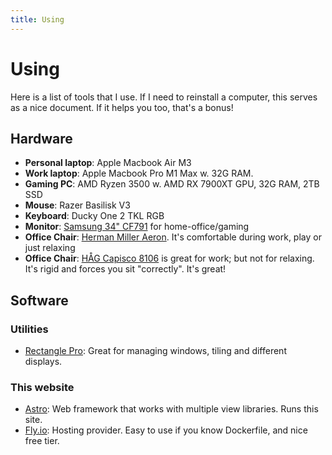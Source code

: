 ```yaml
---
title: Using
---
```



# Using

Here is a list of tools that I use. If I need to reinstall a computer, this serves as a nice document. If it helps you too, that's a bonus!

## Hardware

- **Personal laptop**: <Icon name="mac" /> Apple Macbook Air M3
- **Work laptop**: <Icon name="mac" /> Apple Macbook Pro M1 Max w. 32G RAM.
- **Gaming PC**: <Icon name="linux" /> AMD Ryzen 3500 w. AMD RX 7900XT GPU, 32G RAM, 2TB SSD
- **Mouse**: Razer Basilisk V3
- **Keyboard**: Ducky One 2 TKL RGB
- **Monitor**: [Samsung 34" CF791](https://www.samsung.com/us/computing/monitors/gaming/34--cf791-wqhd-monitor-lc34f791wqnxza/) for home-office/gaming
- **Office Chair**: [Herman Miller Aeron](https://www.hermanmiller.com/products/seating/office-chairs/aeron-chair/). It's comfortable during work, play or just relaxing
- **Office Chair**: [HÅG Capisco 8106](https://www.officechairsusa.com/hag-capisco-8106-15-day-standard-ship/) is great for work; but not for relaxing. It's rigid and forces you sit "correctly". It's great!

## Software

### Utilities

- [Rectangle Pro](https://rectangleapp.com/pro): <Icon name="mac" /> Great for managing windows, tiling and different displays.

### This website

- [Astro](https://astro.build): Web framework that works with multiple view libraries. Runs this site.
- [Fly.io](https://fly.io): Hosting provider. Easy to use if you know Dockerfile, and nice free tier.
